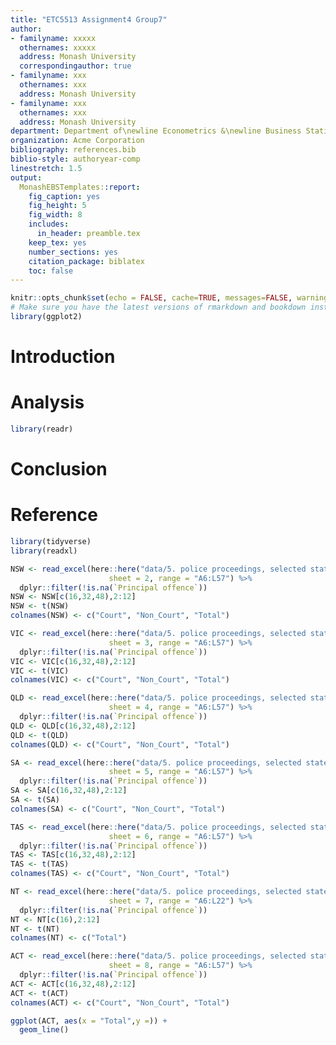 ```yaml
---
title: "ETC5513 Assignment4 Group7"
author:
- familyname: xxxxx
  othernames: xxxxx
  address: Monash University
  correspondingauthor: true
- familyname: xxx
  othernames: xxx
  address: Monash University
- familyname: xxx
  othernames: xxx
  address: Monash University
department: Department of\newline Econometrics &\newline Business Statistics
organization: Acme Corporation
bibliography: references.bib
biblio-style: authoryear-comp
linestretch: 1.5
output:
  MonashEBSTemplates::report:
    fig_caption: yes
    fig_height: 5
    fig_width: 8
    includes:
      in_header: preamble.tex
    keep_tex: yes
    number_sections: yes
    citation_package: biblatex
    toc: false
---
```


```r
knitr::opts_chunk$set(echo = FALSE, cache=TRUE, messages=FALSE, warning=FALSE)
# Make sure you have the latest versions of rmarkdown and bookdown installed
library(ggplot2)
```


# Introduction

# Analysis

\section*{body 1}

\section*{body 2}

\section*{body 3}

\section*{Police Proceedings}
```r
library(readr)


```
# Conclusion

# Reference


```r
library(tidyverse)
library(readxl)
```

```r
NSW <- read_excel(here::here("data/5. police proceedings, selected states and territories.xls"), 
                      sheet = 2, range = "A6:L57") %>% 
  dplyr::filter(!is.na(`Principal offence`)) 
NSW <- NSW[c(16,32,48),2:12]
NSW <- t(NSW)
colnames(NSW) <- c("Court", "Non_Court", "Total")

VIC <- read_excel(here::here("data/5. police proceedings, selected states and territories.xls"), 
                      sheet = 3, range = "A6:L57") %>% 
  dplyr::filter(!is.na(`Principal offence`))
VIC <- VIC[c(16,32,48),2:12]
VIC <- t(VIC) 
colnames(VIC) <- c("Court", "Non_Court", "Total")

QLD <- read_excel(here::here("data/5. police proceedings, selected states and territories.xls"), 
                      sheet = 4, range = "A6:L57") %>% 
  dplyr::filter(!is.na(`Principal offence`))
QLD <- QLD[c(16,32,48),2:12]
QLD <- t(QLD) 
colnames(QLD) <- c("Court", "Non_Court", "Total")

SA <- read_excel(here::here("data/5. police proceedings, selected states and territories.xls"), 
                      sheet = 5, range = "A6:L57") %>% 
  dplyr::filter(!is.na(`Principal offence`))
SA <- SA[c(16,32,48),2:12]
SA <- t(SA) 
colnames(SA) <- c("Court", "Non_Court", "Total")

TAS <- read_excel(here::here("data/5. police proceedings, selected states and territories.xls"), 
                      sheet = 6, range = "A6:L57") %>% 
  dplyr::filter(!is.na(`Principal offence`))
TAS <- TAS[c(16,32,48),2:12]
TAS <- t(TAS) 
colnames(TAS) <- c("Court", "Non_Court", "Total")

NT <- read_excel(here::here("data/5. police proceedings, selected states and territories.xls"), 
                      sheet = 7, range = "A6:L22") %>% 
  dplyr::filter(!is.na(`Principal offence`))
NT <- NT[c(16),2:12]
NT <- t(NT) 
colnames(NT) <- c("Total")

ACT <- read_excel(here::here("data/5. police proceedings, selected states and territories.xls"), 
                      sheet = 8, range = "A6:L57") %>% 
  dplyr::filter(!is.na(`Principal offence`))
ACT <- ACT[c(16,32,48),2:12]
ACT <- t(ACT) 
colnames(ACT) <- c("Court", "Non_Court", "Total")
```

```r
ggplot(ACT, aes(x = "Total",y =)) +
  geom_line()
```
